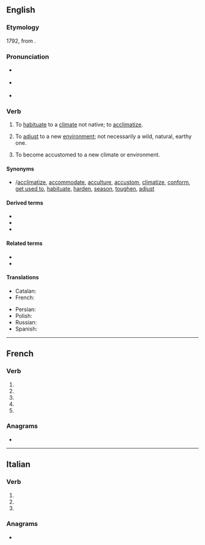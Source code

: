 {{also|acclimaté}}
==English==

===Etymology===
{{root|en|ine-pro|*ḱley-|id=incline}}
1792, from {{bor|en|fr|acclimater}}.

===Pronunciation===
* {{a|UK}} {{IPA|en|/əˈklaɪ.mət/}}
* {{a|US}} {{IPA|en|/ˈæk.lɪ.meɪt/|/əˈklaɪ.mət/}}
* {{audio|en|en-us-acclimate.ogg|Audio (US)}}

===Verb===
{{en-verb}}

# {{lb|en|transitive|chiefly|US}} To [[habituate]] to a [[climate]] not native; to [[acclimatize]].
# {{lb|en|transitive|chiefly|US}} To [[adjust]] to a new [[environment]]; not necessarily a wild, natural, earthy one.
# {{lb|en|intransitive|chiefly|US}} To become accustomed to a new climate or environment.

====Synonyms====
* {{l|en|acclimatise}}/[[acclimatize]], [[accommodate]], [[acculture]], [[accustom]], [[climatize]], [[conform]], [[get used to]], [[habituate]], [[harden]], [[season]], [[toughen]], [[adjust]]

====Derived terms====
* {{l|en|acclimatation}}
* {{l|en|acclimatement}}
* {{l|en|acclimation}}

====Related terms====
* {{l|en|acclimatize}}
* {{l|en|climate}}

====Translations====
{{trans-top|(transitive, mainly US) to habituate to a climate not native; to acclimatize}}
* Catalan: {{t+|ca|aclimatar}}
* French: {{t+|fr|acclimater}}
{{trans-mid}}
* Persian: {{t+|fa|عادت دادن|sc=fa-Arab}}
* Polish: {{t+|pl|aklimatyzować}}
* Russian: {{t+|ru|акклиматизи́ровать}}
* Spanish: {{t+|es|aclimatar}}
{{trans-bottom}}

----

==French==

===Verb===
{{head|fr|verb form}}

# {{inflection of|fr|acclimater||1|s|pres|indc}}
# {{inflection of|fr|acclimater||3|s|pres|indc}}
# {{inflection of|fr|acclimater||1|s|pres|subj}}
# {{inflection of|fr|acclimater||3|s|pres|subj}}
# {{inflection of|fr|acclimater||2|s|impr}}

===Anagrams===
* {{l|fr|clameçait}}

----

==Italian==

===Verb===
{{head|it|verb form|cat2=past participle forms}}

# {{inflection of|it|acclimare||2|p|pres|indc}}
# {{inflection of|it|acclimare||2|p|impr}}
# {{inflection of|it|acclimato||f|p}}

===Anagrams===
* {{l|it|malaticce}}